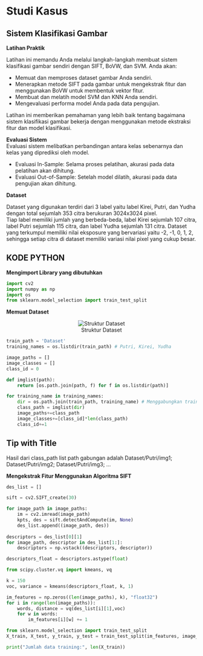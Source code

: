 # Studi Kasus {.unnumbered}

## Sistem Klasifikasi Gambar  

**Latihan Praktik**  

Latihan ini memandu Anda melalui langkah-langkah membuat sistem klasifikasi gambar sendiri dengan SIFT, BoVW, dan SVM. Anda akan:  

- Memuat dan memproses dataset gambar Anda sendiri.
- Menerapkan metode SIFT pada gambar untuk mengekstrak fitur dan menggunakan BoVW untuk membentuk vektor fitur.
- Membuat dan melatih model SVM dan KNN Anda sendiri.  
- Mengevaluasi performa model Anda pada data pengujian.  

Latihan ini memberikan pemahaman yang lebih baik tentang bagaimana sistem klasifikasi gambar bekerja dengan menggunakan metode ekstraksi fitur dan model klasifikasi.  

**Evaluasi Sistem**  
Evaluasi sistem melibatkan perbandingan antara kelas sebenarnya dan kelas yang diprediksi oleh model.  

- Evaluasi In-Sample: Selama proses pelatihan, akurasi pada data pelatihan akan dihitung.  
- Evaluasi Out-of-Sample: Setelah model dilatih, akurasi pada data pengujian akan dihitung.  


**Dataset**   

Dataset yang digunakan terdiri dari 3 label yaitu label Kirei, Putri, dan Yudha
dengan total sejumlah 353 citra berukuran 3024x3024 pixel.    
Tiap label memiliki jumlah yang berbeda-beda, label Kirei sejumlah 107 citra, label Putri sejumlah 
115 citra, dan label Yudha sejumlah 131 citra. Dataset yang terkumpul memiliki
nilai eksposure yang bervariasi yaitu -2, -1, 0, 1, 2, sehingga setiap citra di 
dataset memiliki variasi nilai pixel yang cukup besar. 

## KODE PYTHON  

**Mengimport Library yang dibutuhkan**
```python
import cv2
import numpy as np
import os
from sklearn.model_selection import train_test_split
```

**Memuat Dataset**  

<div style="text-align:center">
![Struktur Dataset](Asset/strukturdataset.png)
</div>

```python
train_path = 'Dataset'
training_names = os.listdir(train_path) # Putri, Kirei, Yudha

image_paths = []
image_classes = []
class_id = 0

def imglist(path):    
    return [os.path.join(path, f) for f in os.listdir(path)]

for training_name in training_names:
    dir = os.path.join(train_path, training_name) # Menggabungkan train_path dan training_name; Dataset/Putri, Dataset/Kirei, Dataset/Yudha
    class_path = imglist(dir)
    image_paths+=class_path
    image_classes+=[class_id]*len(class_path)
    class_id+=1
```

::: {.callout-tip}
## Tip with Title
Hasil dari class_path list path gabungan adalah Dataset/Putri/img1; Dataset/Putri/img2; Dataset/Putri/img3; ...
:::

**Mengekstrak Fitur Menggunakan Algoritma SIFT**
```python
des_list = []

sift = cv2.SIFT_create(30)

for image_path in image_paths:
    im = cv2.imread(image_path)
    kpts, des = sift.detectAndCompute(im, None)
    des_list.append((image_path, des))   
    
descriptors = des_list[0][1]
for image_path, descriptor in des_list[1:]:
    descriptors = np.vstack((descriptors, descriptor))  

descriptors_float = descriptors.astype(float)  

from scipy.cluster.vq import kmeans, vq

k = 150  
voc, variance = kmeans(descriptors_float, k, 1) 

im_features = np.zeros((len(image_paths), k), "float32")
for i in range(len(image_paths)):
    words, distance = vq(des_list[i][1],voc)
    for w in words:
        im_features[i][w] += 1

from sklearn.model_selection import train_test_split
X_train, X_test, y_train, y_test = train_test_split(im_features, image_classes, test_size=0.2, random_state=42, stratify=image_classes)

print("Jumlah data training:", len(X_train))
```




